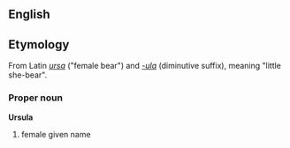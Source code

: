 ==English==
==Etymology==
From Latin ''[[ursa]]'' ("female bear") and ''[[-ula]]'' (diminutive suffix), meaning "little she-bear".

===Proper noun===
'''Ursula'''
# female given name